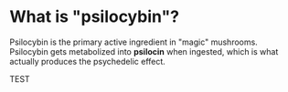 # What is "psilocybin"?

Psilocybin is the primary active ingredient in "magic" mushrooms. Psilocybin gets metabolized into **psilocin** when ingested, which is what actually produces the psychedelic effect.

TEST
